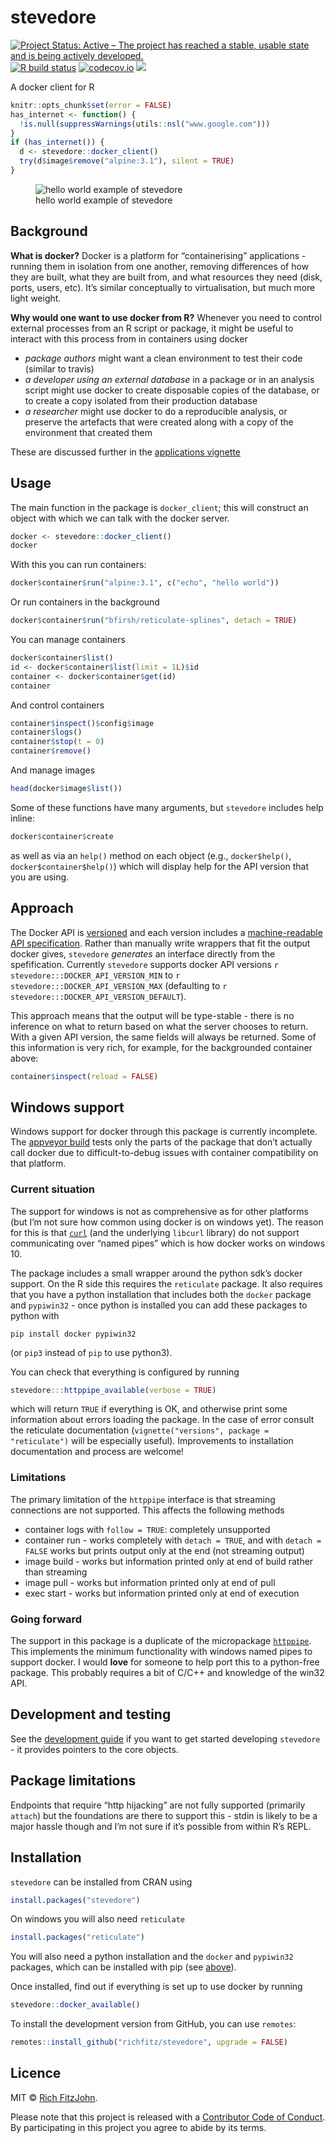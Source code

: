 <!-- -*-markdown-*- -->
# stevedore

<!-- badges: start -->
[![Project Status: Active – The project has reached a stable, usable state and is being actively developed.](https://www.repostatus.org/badges/latest/active.svg)](https://www.repostatus.org/#active)
[![R build status](https://github.com/richfitz/stevedore/workflows/R-CMD-check/badge.svg)](https://github.com/richfitz/stevedore/actions)
[![codecov.io](https://codecov.io/github/richfitz/stevedore/coverage.svg?branch=master)](https://codecov.io/github/richfitz/stevedore?branch=master)
[![](https://www.r-pkg.org/badges/version/stevedore)](https://cran.r-project.org/package=stevedore)
<!-- badges: end -->

A docker client for R

```r
knitr::opts_chunk$set(error = FALSE)
has_internet <- function() {
  !is.null(suppressWarnings(utils::nsl("www.google.com")))
}
if (has_internet()) {
  d <- stevedore::docker_client()
  try(d$image$remove("alpine:3.1"), silent = TRUE)
}
```

![hello world example of stevedore](https://raw.githubusercontent.com/richfitz/stevedore/master/demo/hello.gif)


## Background

**What is docker?** Docker is a platform for "containerising" applications - running them in isolation from one another, removing differences of how they are built, what they are built from, and what resources they need (disk, ports, users, etc).  It's similar conceptually to virtualisation, but much more light weight.

**Why would one want to use docker from R?** Whenever you need to control external processes from an R script or package, it might be useful to interact with this process from in containers using docker

- *package authors* might want a clean environment to test their code (similar to travis)
- *a developer using an external database* in a package or in an analysis script might use docker to create disposable copies of the database, or to create a copy isolated from their production database
- *a researcher* might use docker to do a reproducible analysis, or preserve the artefacts that were created along with a copy of the environment that created them

These are discussed further in the [applications vignette](https://richfitz.github.io/stevedore/articles/examples.html)


## Usage

The main function in the package is `docker_client`; this will construct an object with which we can talk with the docker server.

```r
docker <- stevedore::docker_client()
docker
```

With this you can run containers:

```r
docker$container$run("alpine:3.1", c("echo", "hello world"))
```

Or run containers in the background

```r
docker$container$run("bfirsh/reticulate-splines", detach = TRUE)
```

You can manage containers

```r
docker$container$list()
id <- docker$container$list(limit = 1L)$id
container <- docker$container$get(id)
container
```

And control containers

```r
container$inspect()$config$image
container$logs()
container$stop(t = 0)
container$remove()
```

And manage images

```r
head(docker$image$list())
```

Some of these functions have many arguments, but `stevedore` includes help inline:

```r
docker$container$create
```

as well as via an `help()` method on each object (e.g., `docker$help()`, `docker$container$help()`) which will display help for the API version that you are using.

## Approach

The Docker API is [versioned](https://docs.docker.com/develop/sdk/#api-version-matrix) and each version includes a [machine-readable API specification](https://docs.docker.com/engine/api/v1.29).  Rather than manually write wrappers that fit the output docker gives, `stevedore` _generates_ an interface directly from the spefification.  Currently `stevedore` supports docker API versions `r stevedore:::DOCKER_API_VERSION_MIN` to `r stevedore:::DOCKER_API_VERSION_MAX` (defaulting to `r stevedore:::DOCKER_API_VERSION_DEFAULT`).

This approach means that the output will be type-stable - there is no inference on what to return based on what the server chooses to return.  With a given API version, the same fields will always be returned.  Some of this information is very rich, for example, for the backgrounded container above:

```r
container$inspect(reload = FALSE)
```

## Windows support

Windows support for docker through this package is currently incomplete.  The [appveyor build](https://ci.appveyor.com/project/richfitz/stevedore) tests only the parts of the package that don't actually call docker due to difficult-to-debug issues with container compatibility on that platform.

### Current situation

The support for windows is not as comprehensive as for other platforms (but I'm not sure how common using docker is on windows yet).  The reason for this is that [`curl`](https://cran.r-project.org/package=curl) (and the underlying `libcurl` library) do not support communicating over "named pipes" which is how docker works on windows 10.

The package includes a small wrapper around the python sdk's docker support.  On the R side this requires the `reticulate` package.  It also requires that you have a python installation that includes both the `docker` package and `pypiwin32` - once python is installed you can add these packages to python with

```
pip install docker pypiwin32
```

(or `pip3` instead of `pip` to use python3).

You can check that everything is configured by running

```r
stevedore:::httppipe_available(verbose = TRUE)
```

which will return `TRUE` if everything is OK, and otherwise print some information about errors loading the package.  In the case of error consult the reticulate documentation (`vignette("versions", package = "reticulate")` will be especially useful).  Improvements to installation documentation and process are welcome!

### Limitations

The primary limitation of the `httppipe` interface is that streaming connections are not supported.  This affects the following methods

* container logs with `follow = TRUE`: completely unsupported
* container run - works completely with `detach = TRUE`, and with `detach = FALSE` works but prints output only at the end (not streaming output)
* image build - works but information printed only at end of build rather than streaming
* image pull - works but information printed only at end of pull
* exec start - works but information printed only at end of execution

### Going forward

The support in this package is a duplicate of the micropackage [`httppipe`](https://github.com/richfitz/httppipe/).  This implements the minimum functionality with windows named pipes to support docker.  I would **love** for someone to help port this to a python-free package.  This probably requires a bit of C/C++ and knowledge of the win32 API.

## Development and testing

See the [development guide](https://github.com/richfitz/stevedore/blob/master/development.md) if you want to get started developing `stevedore` - it provides pointers to the core objects.

## Package limitations

Endpoints that require "http hijacking" are not fully supported (primarily `attach`) but the foundations are there to support this - stdin is likely to be a major hassle though and I'm not sure if it's possible from within R's REPL.

## Installation

`stevedore` can be installed from CRAN using

```r
install.packages("stevedore")
```

On windows you will also need `reticulate`

```r
install.packages("reticulate")
```

You will also need a python installation and the `docker` and `pypiwin32` packages, which can be installed with pip (see [above](#windows-support)).

Once installed, find out if everything is set up to use docker by running

```r
stevedore::docker_available()
```

To install the development version from GitHub, you can use `remotes`:

```r
remotes::install_github("richfitz/stevedore", upgrade = FALSE)
```

## Licence

MIT © [Rich FitzJohn](https://github.com/richfitz).

Please note that this project is released with a [Contributor Code of Conduct](https://github.com/richfitz/stevedore/blob/master/CONDUCT.md). By participating in this project you agree to abide by its terms.
